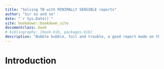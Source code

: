 ```yaml
--- 
title: "Solving TB with MINIMALLY SENSIBLE reports"
author: "Sir so and so"
date: "`r Sys.Date()`"
site: bookdown::bookdown_site
documentclass: book
# bibliography: [book.bib, packages.bib]
description: "Bubble bubble, toil and trouble, a good report made on the double. Eye of newt and spleen of toad..."
---
```


# Introduction
  
```r

```